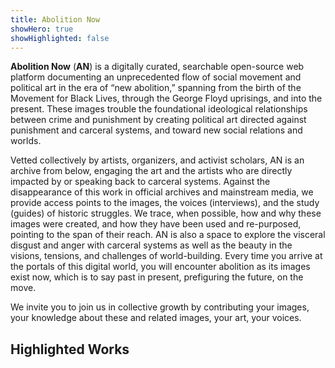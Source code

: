 ```yaml
---
title: Abolition Now
showHero: true
showHighlighted: false
---
```


**Abolition Now** (**AN**) is a digitally curated, searchable open-source web platform documenting an unprecedented flow of
social movement and political art in the era of “new abolition,” spanning from the birth of the Movement for Black
Lives, through the George Floyd uprisings, and into the present. These images trouble the foundational ideological
relationships between crime and punishment by creating political art directed against punishment and carceral systems,
and toward new social relations and worlds.

Vetted collectively by artists, organizers, and activist scholars, AN is an archive from below, engaging the art and
the artists who are directly impacted by or speaking back to carceral systems. Against the disappearance of this work
in official archives and mainstream media, we provide access points to the images, the voices (interviews), and the
study (guides) of historic struggles. We trace, when possible, how and why these images were created, and how they have
been used and re-purposed, pointing to the span of their reach. AN is also a space to explore the visceral disgust and
anger with carceral systems as well as the beauty in the visions, tensions, and challenges of world-building. Every
time you arrive at the portals of this digital world, you will encounter abolition as its images exist now, which is
to say past in present, prefiguring the future, on the move.

We invite you to join us in collective growth by contributing your images, your knowledge about these and related
images, your art, your voices.


## Highlighted Works

<Slider iiifContent="https://raw.githubusercontent.com/markpbaggett/static_iiif/main/collections/interviews-with-the-artists.json" />

<Slider iiifContent="/an/api/facet/subject/anti-colonialismindigenous-sovereignty.json" />

<Slider iiifContent="/an/api/facet/artist/ernesto-yerena-montejano.json" />

<Slider iiifContent="/an/api/facet/slogans/nodapl.json" />

<Slider iiifContent="/an/api/facet/visual-motifs/snakes.json" />

<Slider iiifContent="/an/api/facet/geography/palestine.json" />

<Slider iiifContent="/an/api/facet/medium/posters.json" />

